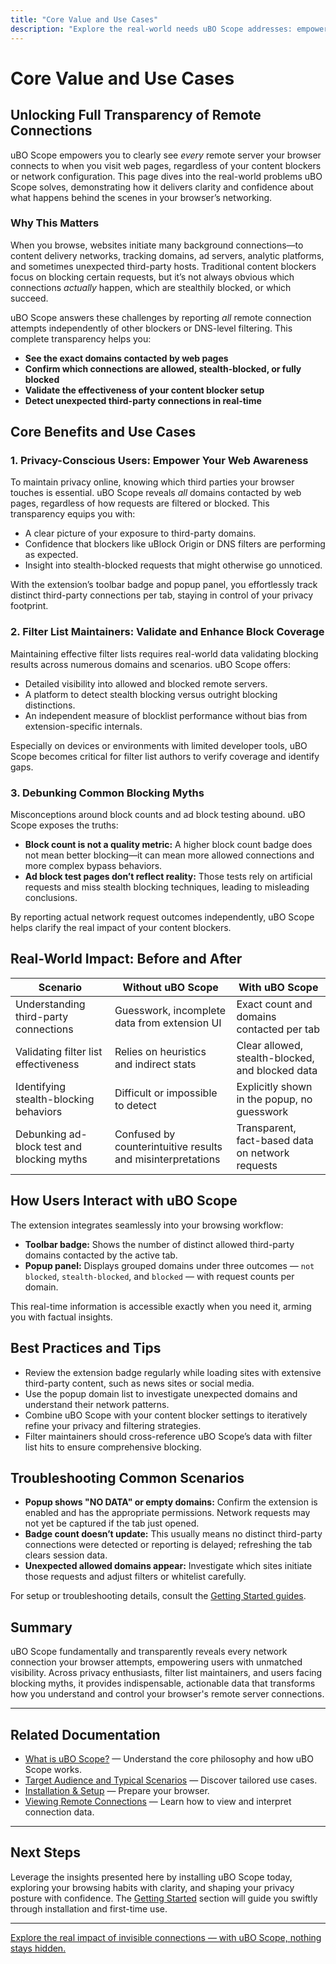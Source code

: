 ```yaml
---
title: "Core Value and Use Cases"
description: "Explore the real-world needs uBO Scope addresses: empowering privacy-conscious users to see all domains reached by sites, helping filter list maintainers validate block coverage, and debunking common misconceptions about blocking statistics. Examine key use cases and practical outcomes for different user profiles."
---
```


# Core Value and Use Cases

## Unlocking Full Transparency of Remote Connections

uBO Scope empowers you to clearly see *every* remote server your browser connects to when you visit web pages, regardless of your content blockers or network configuration. This page dives into the real-world problems uBO Scope solves, demonstrating how it delivers clarity and confidence about what happens behind the scenes in your browser’s networking.

### Why This Matters

When you browse, websites initiate many background connections—to content delivery networks, tracking domains, ad servers, analytic platforms, and sometimes unexpected third-party hosts. Traditional content blockers focus on blocking certain requests, but it’s not always obvious which connections *actually* happen, which are stealthily blocked, or which succeed.

uBO Scope answers these challenges by reporting *all* remote connection attempts independently of other blockers or DNS-level filtering. This complete transparency helps you:

- **See the exact domains contacted by web pages**
- **Confirm which connections are allowed, stealth-blocked, or fully blocked**
- **Validate the effectiveness of your content blocker setup**
- **Detect unexpected third-party connections in real-time**


## Core Benefits and Use Cases

### 1. Privacy-Conscious Users: Empower Your Web Awareness

To maintain privacy online, knowing which third parties your browser touches is essential. uBO Scope reveals *all* domains contacted by web pages, regardless of how requests are filtered or blocked. This transparency equips you with:

- A clear picture of your exposure to third-party domains.
- Confidence that blockers like uBlock Origin or DNS filters are performing as expected.
- Insight into stealth-blocked requests that might otherwise go unnoticed.

With the extension’s toolbar badge and popup panel, you effortlessly track distinct third-party connections per tab, staying in control of your privacy footprint.

### 2. Filter List Maintainers: Validate and Enhance Block Coverage

Maintaining effective filter lists requires real-world data validating blocking results across numerous domains and scenarios. uBO Scope offers:

- Detailed visibility into allowed and blocked remote servers.
- A platform to detect stealth blocking versus outright blocking distinctions.
- An independent measure of blocklist performance without bias from extension-specific internals.

Especially on devices or environments with limited developer tools, uBO Scope becomes critical for filter list authors to verify coverage and identify gaps.

### 3. Debunking Common Blocking Myths

Misconceptions around block counts and ad block testing abound. uBO Scope exposes the truths:

- **Block count is not a quality metric:** A higher block count badge does not mean better blocking—it can mean more allowed connections and more complex bypass behaviors.
- **Ad block test pages don’t reflect reality:** Those tests rely on artificial requests and miss stealth blocking techniques, leading to misleading conclusions.

By reporting actual network request outcomes independently, uBO Scope helps clarify the real impact of your content blockers.

## Real-World Impact: Before and After

| Scenario                                     | Without uBO Scope                                   | With uBO Scope                              |
|----------------------------------------------|----------------------------------------------------|--------------------------------------------|
| Understanding third-party connections        | Guesswork, incomplete data from extension UI       | Exact count and domains contacted per tab  |
| Validating filter list effectiveness          | Relies on heuristics and indirect stats            | Clear allowed, stealth-blocked, and blocked data |
| Identifying stealth-blocking behaviors        | Difficult or impossible to detect                   | Explicitly shown in the popup, no guesswork      |
| Debunking ad-block test and blocking myths    | Confused by counterintuitive results and misinterpretations | Transparent, fact-based data on network requests  |

## How Users Interact with uBO Scope

The extension integrates seamlessly into your browsing workflow:

- **Toolbar badge:** Shows the number of distinct allowed third-party domains contacted by the active tab.
- **Popup panel:** Displays grouped domains under three outcomes — `not blocked`, `stealth-blocked`, and `blocked` — with request counts per domain.

This real-time information is accessible exactly when you need it, arming you with factual insights.

## Best Practices and Tips

- Review the extension badge regularly while loading sites with extensive third-party content, such as news sites or social media.
- Use the popup domain list to investigate unexpected domains and understand their network patterns.
- Combine uBO Scope with your content blocker settings to iteratively refine your privacy and filtering strategies.
- Filter maintainers should cross-reference uBO Scope’s data with filter list hits to ensure comprehensive blocking.

## Troubleshooting Common Scenarios

- **Popup shows "NO DATA" or empty domains:** Confirm the extension is enabled and has the appropriate permissions. Network requests may not yet be captured if the tab just opened.
- **Badge count doesn’t update:** This usually means no distinct third-party connections were detected or reporting is delayed; refreshing the tab clears session data.
- **Unexpected allowed domains appear:** Investigate which sites initiate those requests and adjust filters or whitelist carefully.

For setup or troubleshooting details, consult the [Getting Started guides](/getting-started/).

## Summary

uBO Scope fundamentally and transparently reveals every network connection your browser attempts, empowering users with unmatched visibility. Across privacy enthusiasts, filter list maintainers, and users facing blocking myths, it provides indispensable, actionable data that transforms how you understand and control your browser's remote server connections.

---

## Related Documentation

- [What is uBO Scope?](/overview/product-intro-value/what-is-ubo-scope) — Understand the core philosophy and how uBO Scope works.
- [Target Audience and Typical Scenarios](/overview/product-intro-value/audience-and-scenarios) — Discover tailored use cases.
- [Installation & Setup](/getting-started/installation-basics/prerequisites) — Prepare your browser.
- [Viewing Remote Connections](/getting-started/quickstart-verification/basic-usage) — Learn how to view and interpret connection data.

---

## Next Steps

Leverage the insights presented here by installing uBO Scope today, exploring your browsing habits with clarity, and shaping your privacy posture with confidence. The [Getting Started](/getting-started/) section will guide you swiftly through installation and first-time use.


---

<u>Explore the real impact of invisible connections — with uBO Scope, nothing stays hidden.</u>
